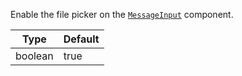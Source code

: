 Enable the file picker on the [`MessageInput`](../../../../ui-components/message_input.mdx) component.

| Type | Default |
| - | - |
| boolean | true |
